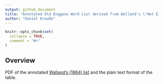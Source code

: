 ```yaml
---
output: github_document
title: "Annotated Old Enggano Word List derived from Walland's \"Het Eiland Engano\" from 1864"
author: "Daniel Krauße"
---
```


<!-- README.md is generated from README.Rmd. Please edit that file -->

```r
knitr::opts_chunk$set(
  collapse = TRUE,
  comment = "#>"
)
```

## Overview

<!-- badges: start -->
<!-- badges: end -->

PDF of the annotated [Walland's (1864) list](https://enggano.ling-phil.ox.ac.uk/static/previous.html#walland) and the plain text format of the table. 
